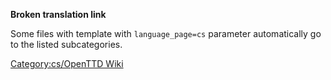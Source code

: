 '''Broken translation link'''{{en/-}}
{{en/Bilingual box| Cs
| ---.
| ''This page provides an index for a wide range of '''files (images) in Czech''' in OpenTTD Wiki.''}}

Some files with {{s|Other languages files}} template with <code>language_page=cs</code> parameter automatically go to the listed subcategories.

[[Category:cs/OpenTTD Wiki]]